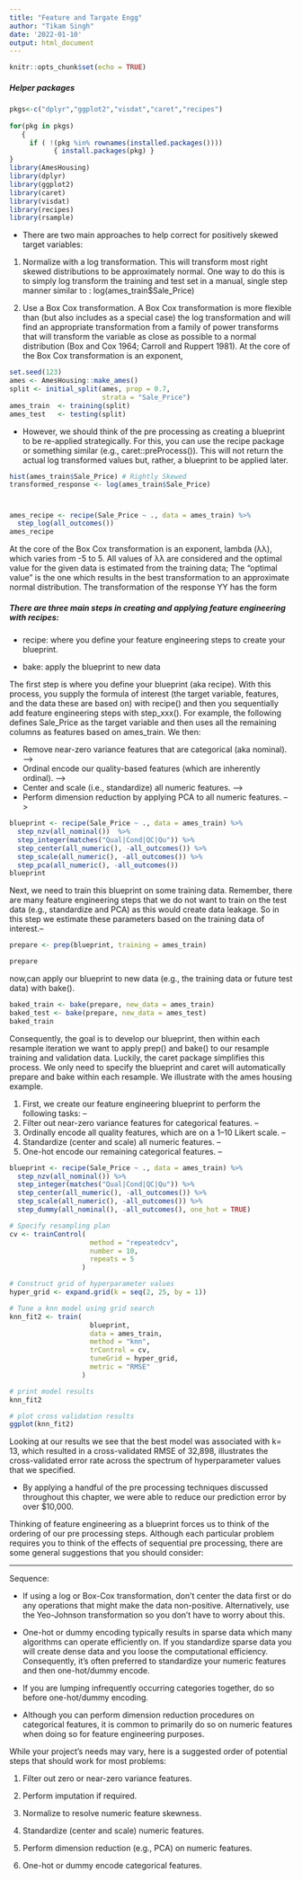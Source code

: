 ---
title: "Feature and Targate Engg"
author: "Tikam Singh"
date: '2022-01-10'
output: html_document
---

```{r setup, include=FALSE}
knitr::opts_chunk$set(echo = TRUE)
```

##### Helper packages

```{r}

pkgs<-c("dplyr","ggplot2","visdat","caret","recipes")
 
for(pkg in pkgs) 
   {
     if ( !(pkg %in% rownames(installed.packages())))
           { install.packages(pkg) }
}
library(AmesHousing)
library(dplyr)
library(ggplot2)
library(caret)
library(visdat)
library(recipes)
library(rsample) 
```

-   There are two main approaches to help correct for positively skewed target variables:

1.  Normalize with a log transformation. This will transform most right skewed distributions to be approximately normal. One way to do this is to simply log transform the training and test set in a manual, single step manner similar to : log(ames_train\$Sale_Price)

2.  Use a Box Cox transformation. A Box Cox transformation is more flexible than (but also includes as a special case) the log transformation and will find an appropriate transformation from a family of power transforms that will transform the variable as close as possible to a normal distribution (Box and Cox 1964; Carroll and Ruppert 1981). At the core of the Box Cox transformation is an exponent,

```{r}
set.seed(123)
ames <- AmesHousing::make_ames()
split <- initial_split(ames, prop = 0.7, 
                       strata = "Sale_Price")
ames_train  <- training(split)
ames_test   <- testing(split)
```

-   However, we should think of the pre processing as creating a blueprint to be re-applied strategically. For this, you can use the recipe package or something similar (e.g., caret::preProcess()). This will not return the actual log transformed values but, rather, a blueprint to be applied later.

```{r}
hist(ames_train$Sale_Price) # Rightly Skewed
transformed_response <- log(ames_train$Sale_Price)
```

# 

```{r}
ames_recipe <- recipe(Sale_Price ~ ., data = ames_train) %>%
  step_log(all_outcomes())
ames_recipe
```

At the core of the Box Cox transformation is an exponent, lambda (λλ), which varies from -5 to 5. All values of λλ are considered and the optimal value for the given data is estimated from the training data; The "optimal value" is the one which results in the best transformation to an approximate normal distribution. The transformation of the response YY has the form

##### There are three main steps in creating and applying feature engineering with recipes:

-   recipe: where you define your feature engineering steps to create your blueprint.

-   bake: apply the blueprint to new data

The first step is where you define your blueprint (aka recipe). With this process, you supply the formula of interest (the target variable, features, and the data these are based on) with recipe() and then you sequentially add feature engineering steps with step_xxx(). For example, the following defines Sale_Price as the target variable and then uses all the remaining columns as features based on ames_train. We then:

-    Remove near-zero variance features that are categorical (aka nominal). --\>
-    Ordinal encode our quality-based features (which are inherently ordinal). --\>
-    Center and scale (i.e., standardize) all numeric features. --\>
-    Perform dimension reduction by applying PCA to all numeric features. --\>

```{r}


blueprint <- recipe(Sale_Price ~ ., data = ames_train) %>%
  step_nzv(all_nominal())  %>%
  step_integer(matches("Qual|Cond|QC|Qu")) %>%
  step_center(all_numeric(), -all_outcomes()) %>%
  step_scale(all_numeric(), -all_outcomes()) %>%
  step_pca(all_numeric(), -all_outcomes())
blueprint
```

Next, we need to train this blueprint on some training data. Remember, there are many feature engineering steps that we do not want to train on the test data (e.g., standardize and PCA) as this would create data leakage. So in this step we estimate these parameters based on the training data of interest.--

```{r}
prepare <- prep(blueprint, training = ames_train)

prepare

```

now,can apply our blueprint to new data (e.g., the training data or future test data) with bake().

```{r}
baked_train <- bake(prepare, new_data = ames_train)
baked_test <- bake(prepare, new_data = ames_test)
baked_train

```

Consequently, the goal is to develop our blueprint, then within each resample iteration we want to apply prep() and bake() to our resample training and validation data. Luckily, the caret package simplifies this process. We only need to specify the blueprint and caret will automatically prepare and bake within each resample. We illustrate with the ames housing example.

1.  First, we create our feature engineering blueprint to perform the following tasks: --
2.  Filter out near-zero variance features for categorical features. --
3.  Ordinally encode all quality features, which are on a 1--10 Likert scale. --
4.  Standardize (center and scale) all numeric features. --
5.  One-hot encode our remaining categorical features. --

```{r}
blueprint <- recipe(Sale_Price ~ ., data = ames_train) %>%
  step_nzv(all_nominal()) %>%
  step_integer(matches("Qual|Cond|QC|Qu")) %>%
  step_center(all_numeric(), -all_outcomes()) %>%
  step_scale(all_numeric(), -all_outcomes()) %>%
  step_dummy(all_nominal(), -all_outcomes(), one_hot = TRUE)
```

```{r}
# Specify resampling plan
cv <- trainControl(
                    method = "repeatedcv", 
                    number = 10, 
                    repeats = 5
                  )

# Construct grid of hyperparameter values
hyper_grid <- expand.grid(k = seq(2, 25, by = 1))

# Tune a knn model using grid search
knn_fit2 <- train(
                    blueprint, 
                    data = ames_train, 
                    method = "knn", 
                    trControl = cv, 
                    tuneGrid = hyper_grid,
                    metric = "RMSE"
                  )
```

```{r}
# print model results
knn_fit2
```

```{r}

# plot cross validation results
ggplot(knn_fit2)
```

Looking at our results we see that the best model was associated with k= 13, which resulted in a cross-validated RMSE of 32,898, illustrates the cross-validated error rate across the spectrum of hyperparameter values that we specified.

-   By applying a handful of the pre processing techniques discussed throughout this chapter, we were able to reduce our prediction error by over \$10,000.

Thinking of feature engineering as a blueprint forces us to think of the ordering of our pre processing steps. Although each particular problem requires you to think of the effects of sequential pre processing, there are some general suggestions that you should consider:

------------------------------------------------------------------------

Sequence:

-   If using a log or Box-Cox transformation, don't center the data first or do any operations that might make the data non-positive. Alternatively, use the Yeo-Johnson transformation so you don't have to worry about this.

-   One-hot or dummy encoding typically results in sparse data which many algorithms can operate efficiently on. If you standardize sparse data you will create dense data and you loose the computational efficiency. Consequently, it's often preferred to standardize your numeric features and then one-hot/dummy encode.

-   If you are lumping infrequently occurring categories together, do so before one-hot/dummy encoding.

-   Although you can perform dimension reduction procedures on categorical features, it is common to primarily do so on numeric features when doing so for feature engineering purposes.

While your project's needs may vary, here is a suggested order of potential steps that should work for most problems:

1.  Filter out zero or near-zero variance features.

2.  Perform imputation if required.

3.  Normalize to resolve numeric feature skewness.

4.  Standardize (center and scale) numeric features.

5.  Perform dimension reduction (e.g., PCA) on numeric features.

6.  One-hot or dummy encode categorical features.

